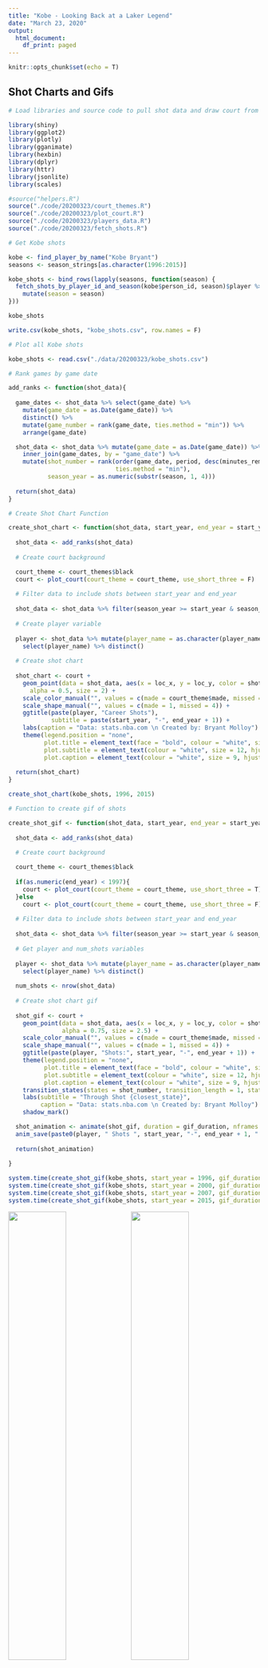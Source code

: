 ---
title: "Kobe - Looking Back at a Laker Legend"
date: "March 23, 2020"
output:
  html_document:
    df_print: paged
---

```{r setup, include=F}
knitr::opts_chunk$set(echo = T)
```

## Shot Charts and Gifs 

```{r, include=F}

# Load libraries and source code to pull shot data and draw court from ballr package (by Todd Schneider)

library(shiny)
library(ggplot2)
library(plotly)
library(gganimate)
library(hexbin)
library(dplyr)
library(httr)
library(jsonlite)
library(scales)

#source("helpers.R")
source("./code/20200323/court_themes.R")
source("./code/20200323/plot_court.R")
source("./code/20200323/players_data.R")
source("./code/20200323/fetch_shots.R")

```


```{r, eval=F, include=F}

# Get Kobe shots

kobe <- find_player_by_name("Kobe Bryant")
seasons <- season_strings[as.character(1996:2015)]

kobe_shots <- bind_rows(lapply(seasons, function(season) {
  fetch_shots_by_player_id_and_season(kobe$person_id, season)$player %>%
    mutate(season = season)
}))

kobe_shots

write.csv(kobe_shots, "kobe_shots.csv", row.names = F)

```


```{r, echo=F, warning=F, message=F}

# Plot all Kobe shots

kobe_shots <- read.csv("./data/20200323/kobe_shots.csv")

```


```{r, echo=F, warning=F, message=F}

# Rank games by game date

add_ranks <- function(shot_data){
  
  game_dates <- shot_data %>% select(game_date) %>% 
    mutate(game_date = as.Date(game_date)) %>%
    distinct() %>%
    mutate(game_number = rank(game_date, ties.method = "min")) %>%
    arrange(game_date)

  shot_data <- shot_data %>% mutate(game_date = as.Date(game_date)) %>%
    inner_join(game_dates, by = "game_date") %>%
    mutate(shot_number = rank(order(game_date, period, desc(minutes_remaining), desc(seconds_remaining)), 
                              ties.method = "min"), 
           season_year = as.numeric(substr(season, 1, 4)))
  
  return(shot_data)
}

# Create Shot Chart Function

create_shot_chart <- function(shot_data, start_year, end_year = start_year){
  
  shot_data <- add_ranks(shot_data)
  
  # Create court background

  court_theme <- court_themes$black
  court <- plot_court(court_theme = court_theme, use_short_three = F)
  
  # Filter data to include shots between start_year and end_year
  
  shot_data <- shot_data %>% filter(season_year >= start_year & season_year <= end_year)
  
  # Create player variable
  
  player <- shot_data %>% mutate(player_name = as.character(player_name)) %>%
    select(player_name) %>% distinct()
  
  # Create shot chart
  
  shot_chart <- court + 
    geom_point(data = shot_data, aes(x = loc_x, y = loc_y, color = shot_made_flag, shape = shot_made_flag),
      alpha = 0.5, size = 2) + 
    scale_color_manual("", values = c(made = court_theme$made, missed = court_theme$missed)) + 
    scale_shape_manual("", values = c(made = 1, missed = 4)) + 
    ggtitle(paste(player, "Career Shots"), 
            subtitle = paste(start_year, "-", end_year + 1)) + 
    labs(caption = "Data: stats.nba.com \n Created by: Bryant Molloy") + 
    theme(legend.position = "none", 
          plot.title = element_text(face = "bold", colour = "white", size = 16, hjust = 0.5), 
          plot.subtitle = element_text(colour = "white", size = 12, hjust = 0.5), 
          plot.caption = element_text(colour = "white", size = 9, hjust = 1))
  
  return(shot_chart)
}

```


```{r, echo=F, warning=F, message=F, fig.align='center'}

create_shot_chart(kobe_shots, 1996, 2015)

```


```{r, echo=F, warning=F, message=F}

# Function to create gif of shots

create_shot_gif <- function(shot_data, start_year, end_year = start_year, gif_duration){
  
  shot_data <- add_ranks(shot_data)
  
  # Create court background

  court_theme <- court_themes$black
  
  if(as.numeric(end_year) < 1997){
    court <- plot_court(court_theme = court_theme, use_short_three = T)
  }else
    court <- plot_court(court_theme = court_theme, use_short_three = F)
  
  # Filter data to include shots between start_year and end_year
  
  shot_data <- shot_data %>% filter(season_year >= start_year & season_year <= end_year)
  
  # Get player and num_shots variables
  
  player <- shot_data %>% mutate(player_name = as.character(player_name)) %>%
    select(player_name) %>% distinct()
  
  num_shots <- nrow(shot_data)
  
  # Create shot chart gif
  
  shot_gif <- court +
    geom_point(data = shot_data, aes(x = loc_x, y = loc_y, color = shot_made_flag, shape = shot_made_flag),
               alpha = 0.75, size = 2.5) +
    scale_color_manual("", values = c(made = court_theme$made, missed = court_theme$missed)) +
    scale_shape_manual("", values = c(made = 1, missed = 4)) +
    ggtitle(paste(player, "Shots:", start_year, "-", end_year + 1)) +
    theme(legend.position = "none",
          plot.title = element_text(face = "bold", colour = "white", size = 16, hjust = 0.5),
          plot.subtitle = element_text(colour = "white", size = 12, hjust = 0.5), 
          plot.caption = element_text(colour = "white", size = 9, hjust = 1)) +
    transition_states(states = shot_number, transition_length = 1, state_length = 2, wrap = F) +
    labs(subtitle = "Through Shot {closest_state}", 
         caption = "Data: stats.nba.com \n Created by: Bryant Molloy") +
    shadow_mark()

  shot_animation <- animate(shot_gif, duration = gif_duration, nframes = num_shots*2)
  anim_save(paste0(player, " Shots ", start_year, "-", end_year + 1, ".gif"), animation = shot_animation)
  
  return(shot_animation)
  
}

```


```{r, eval=F, include=F}

system.time(create_shot_gif(kobe_shots, start_year = 1996, gif_duration = 90))
system.time(create_shot_gif(kobe_shots, start_year = 2000, gif_duration = 90))
system.time(create_shot_gif(kobe_shots, start_year = 2007, gif_duration = 90))
system.time(create_shot_gif(kobe_shots, start_year = 2015, gif_duration = 90))

```


<img width="48%" src="/docs/assets/20200323/Kobe Bryant Shots 1996-1997.gif"/>
<img width="48%" src="/docs/assets/20200323/Kobe Bryant Shots 2000-2001.gif"/>
<img width="48%" src="/docs/assets/20200323/Kobe Bryant Shots 2007-2008.gif"/>
<img width="48%" src="/docs/assets/20200323/Kobe Bryant Shots 2015-2016.gif"/>

## Shot Breakdown - FG% vs EFG%

```{r, echo=F, warning=F, message=F}

overall_pcts <- kobe_shots %>% mutate(flag3 = ifelse(shot_value == 3, 1, 0)) %>%
  summarize(fg_pct = mean(shot_made_numeric), 
            efg_pct = mean((shot_made_numeric + 0.5 * flag3 * shot_made_numeric) / shot_attempted_flag))

fg_pct_number <- overall_pcts %>% select(fg_pct) %>% as.numeric()
efg_pct_number <- overall_pcts %>% select(efg_pct) %>% as.numeric()

kobe_fg_pct <- kobe_shots %>% mutate(flag3 = ifelse(shot_value == 3, 1, 0)) %>%
  group_by(shot_distance) %>%
  summarize(fg_pct = mean(shot_made_numeric), 
            efg_pct = mean((shot_made_numeric + 0.5 * flag3 * shot_made_numeric) / shot_attempted_flag), 
            pps = mean(shot_made_numeric * shot_value), 
            total_shots = n()) %>%
  mutate(fg_pct = round(fg_pct, 4), efg_pct = round(efg_pct, 4), pps = round(pps, 4), 
         pct_of_total = round(total_shots / sum(total_shots), 4)) %>%
  filter(shot_distance <= 29) %>%
  arrange(shot_distance)

kobe_fg_pct_line <- ggplot(kobe_fg_pct, aes(x = shot_distance, y = fg_pct, colour = "FG%")) + 
  geom_line(size = 1.5) + 
  geom_line(aes(x = shot_distance, y = efg_pct, colour = "EFG%"), size = 1.5) + 
  scale_color_manual(values = c("purple", "black")) + 
  scale_y_continuous(limits = c(0, 0.8), labels = scales::percent_format(accuracy = 1)) + 
  ggtitle("Kobe Bryant Career Field Goal/Effective Field Goal \n Percentage by Shot Distance", 
          subtitle = "1996 - 2016") + 
  labs(x = 'Shot Distance (in feet)', y = 'Percentage', caption = "Data: stats.nba.com \n Created by: Bryant Molloy") + 
  theme_minimal() + 
  theme(panel.background = element_rect(fill = 'yellow'), 
        plot.title = element_text(face = "bold", colour = "black", size = 16, hjust = 0.5),
        plot.subtitle = element_text(colour = "black", size = 12, hjust = 0.5)) + 
  guides(col = guide_legend(title = "Shooting Metric"))

kobe_pps_line <- ggplot(kobe_fg_pct, aes(x = shot_distance, y = pps)) + 
  geom_line(col = 'purple', size = 1.5) + 
  scale_color_manual(values = c("purple")) + 
  scale_y_continuous(limits = c(0, 1.6)) + 
  ggtitle("Kobe Bryant Career Points per Shot \n by Shot Distance", 
          subtitle = "1996 - 2016") + 
  labs(x = 'Shot Distance (in feet)', y = 'Points per Shot', caption = "Data: stats.nba.com \n Created by: Bryant Molloy") + 
  theme_minimal() + 
  theme(panel.background = element_rect(fill = 'yellow'), 
        plot.title = element_text(face = "bold", colour = "black", size = 16, hjust = 0.5),
        plot.subtitle = element_text(colour = "black", size = 12, hjust = 0.5))

```


```{r, echo=F, warning=F, message=F}

kobe_fg_pct_table <- tbl_df(kobe_fg_pct %>% rename(`Shot Distance (ft)` = shot_distance, `FG%` = fg_pct, 
                                                   `EFG%` = efg_pct, `Points per Shot` = pps, 
                                                   `Total Shots` = total_shots, 
                                                   `Percent of Total Shots` = pct_of_total))
kobe_fg_pct_table

```


<div class = "row">
<div class = "col-md-6">
```{r, echo=F, warning=F, message=F}

kobe_fg_pct_line

```
</div>

<div class = "col-md-6">
```{r, echo=F, warning=F, message=F}

kobe_pps_line

```
</div>
</div>

# Shots by Zone - Over the Course of a Career

```{r, echo=F, warning=F, message=F}

# By Zone

kobe_by_zone <- kobe_shots %>% 
  mutate(season_year = as.numeric(substr(season, 1, 4)), flag3 = ifelse(shot_value == 3, 1, 0)) %>%
  group_by(shot_zone_basic) %>%
  summarize(fg_pct = mean(shot_made_numeric), 
            efg_pct = mean((shot_made_numeric + 0.5 * flag3 * shot_made_numeric) / shot_attempted_flag), 
            pps = mean(shot_made_numeric * shot_value), 
            total_shots = n()) %>%
  mutate(fg_pct = round(fg_pct, 4), efg_pct = round(efg_pct, 4), pps = round(pps, 4), 
         pct_of_shots = round(prop.table(total_shots), 4)) %>%
  arrange(shot_zone_basic)

kobe_by_zone %>% 
  mutate(pct_of_shots = scales::percent(pct_of_shots, accuracy = 0.01)) %>%
  rename(`Shot Zone` = shot_zone_basic, `FG%` = fg_pct, `EFG%` = efg_pct, 
         `Points per Shot` = pps, `Total Shots` = total_shots, `Percent of Total Shots` = pct_of_shots)

```


```{r, echo=F, warning=F, message=F}

# By Zone and Year

kobe_by_zone_year <- kobe_shots %>% 
  mutate(season_year = as.numeric(substr(season, 1, 4)), flag3 = ifelse(shot_value == 3, 1, 0)) %>%
  group_by(season_year, shot_zone_basic) %>%
  summarize(fg_pct = mean(shot_made_numeric), 
            efg_pct = mean((shot_made_numeric + 0.5 * flag3 * shot_made_numeric) / shot_attempted_flag), 
            pps = mean(shot_made_numeric * shot_value), 
            total_shots = n()) %>%
  mutate(fg_pct = round(fg_pct, 4), efg_pct = round(efg_pct, 4), pps = round(pps, 4), 
         pct_of_season = round(prop.table(total_shots), 4)) %>%
  arrange(shot_zone_basic, season_year) %>%
  filter(shot_zone_basic %in% c("Above the Break 3", "In The Paint (Non-RA)", "Mid-Range", "Restricted Area"))

kobe_by_zone_year %>% 
  mutate(pct_of_season = scales::percent(pct_of_season, accuracy = 0.01)) %>%
  rename(Season = season_year, `Shot Zone` = shot_zone_basic, `FG%` = fg_pct, `EFG%` = efg_pct, 
         `Points per Shot` = pps, `Total Shots` = total_shots, `Percent of Season Shots` = pct_of_season)

# Percentage of Shots Bar

kobe_by_zone_year_pct_bar <- ggplot(kobe_by_zone_year, aes(x = season_year, y = pct_of_season)) + 
  geom_col(fill = 'purple') + 
  scale_y_continuous(limits = c(0, 0.5), labels = scales::percent_format(accuracy = 1)) + 
  facet_wrap(~shot_zone_basic, ncol = 4) + 
  ggtitle("Kobe Bryant Percentage of Shots \n by Zone in Each Season", 
          subtitle = "1996 - 2016") + 
  labs(x = 'Season', y = 'Percentage of Season Shots', caption = "Data: stats.nba.com \n Created by: Bryant Molloy") + 
  theme_minimal() + 
  theme(panel.background = element_rect(fill = 'yellow'), 
        plot.title = element_text(face = "bold", colour = "black", size = 16, hjust = 0.5),
        plot.subtitle = element_text(colour = "black", size = 12, hjust = 0.5), 
        axis.text.x = element_text(angle = 90, hjust = 1))

# PPS Bar

kobe_by_zone_year_pps_bar <- ggplot(kobe_by_zone_year, aes(x = season_year, y = pps)) + 
  geom_col(fill = 'purple') + 
  scale_y_continuous(limits = c(0, 1.6)) + 
  facet_wrap(~shot_zone_basic, ncol = 4) + 
  ggtitle("Kobe Bryant Points per Shot \n by Zone in Each Season", 
          subtitle = "1996 - 2016") + 
  labs(x = 'Season', y = 'Points per Shot', caption = "Data: stats.nba.com \n Created by: Bryant Molloy") + 
  theme_minimal() + 
  theme(panel.background = element_rect(fill = 'yellow'), 
        plot.title = element_text(face = "bold", colour = "black", size = 16, hjust = 0.5),
        plot.subtitle = element_text(colour = "black", size = 12, hjust = 0.5), 
        axis.text.x = element_text(angle = 90, hjust = 1))

```

<div class = "row">
```{r, echo=F, warning=F, message=F, fig.align="center", fig.width=10, fig.height=3}

kobe_by_zone_year_pct_bar

```
</div>

<div class = "row">
```{r, echo=F, warning=F, message=F, fig.align="center", fig.width=10, fig.height=3}

kobe_by_zone_year_pps_bar

```
</div>


## Heat Maps

```{r, echo=F, warning=F, message=F}

# Create Heat Map Function

create_heat_map <- function(shot_data, start_year, end_year = start_year){
  
  shot_data <- add_ranks(shot_data)
  
  # Create court background

  court_theme <- court_themes$black
  court <- plot_court(court_theme = court_theme, use_short_three = F)
  
  # Filter data to include shots between start_year and end_year
  
  shot_data <- shot_data %>% filter(season_year >= start_year & season_year <= end_year)
  
  # Create player variable
  
  player <- shot_data %>% mutate(player_name = as.character(player_name)) %>%
    select(player_name) %>% distinct()
  
  # Create heat map
  
  heat_map <- court + 
    stat_density_2d(data = shot_data, aes(x = loc_x, y = loc_y, fill = stat(density / max(density))), 
                    geom = "raster", contour = F, interpolate = T, n = 200) + 
    geom_path(data = court_points, aes(x = x, y = y, group = desc), color = court_theme$lines) + 
    scale_fill_viridis_c("Shot Frequency", limits = c(0, 1), breaks = c(0, 1), option = "inferno") + 
    ggtitle(paste(player, "Career Shots Heat Map"), 
            subtitle = paste(start_year, "-", end_year + 1)) + 
    labs(caption = "Data: stats.nba.com \n Created by: Bryant Molloy") + 
    theme(legend.position = "none", 
          plot.title = element_text(face = "bold", colour = "white", size = 16, hjust = 0.5), 
          plot.subtitle = element_text(colour = "white", size = 12, hjust = 0.5), 
          plot.caption = element_text(colour = "white", size = 9, hjust = 1))
  
  return(heat_map)
}


# Create Heat Map Outside Restricted Area Function

create_heat_map_outside_restricted <- function(shot_data, start_year, end_year = start_year){
  
  shot_data <- add_ranks(shot_data)
  
  shot_data <- shot_data %>% filter(shot_zone_basic != "Restricted Area")
  
  # Create court background

  court_theme <- court_themes$black
  court <- plot_court(court_theme = court_theme, use_short_three = F)
  
  # Filter data to include shots between start_year and end_year
  
  shot_data <- shot_data %>% filter(season_year >= start_year & season_year <= end_year)
  
  # Create player variable
  
  player <- shot_data %>% mutate(player_name = as.character(player_name)) %>%
    select(player_name) %>% distinct()
  
  # Create heat map
  
  heat_map <- court + 
    stat_density_2d(data = shot_data, aes(x = loc_x, y = loc_y, fill = stat(density / max(density))), 
                    geom = "raster", contour = F, interpolate = T, n = 200) + 
    geom_path(data = court_points, aes(x = x, y = y, group = desc), color = court_theme$lines) + 
    scale_fill_viridis_c("Shot Frequency", limits = c(0, 1), breaks = c(0, 1), option = "inferno") + 
    ggtitle(paste(player, "Career Shots Heat Map \nOutside Restricted Area"), 
            subtitle = paste(start_year, "-", end_year + 1)) + 
    labs(caption = "Data: stats.nba.com \n Created by: Bryant Molloy") + 
    theme(legend.position = "none", 
          plot.title = element_text(face = "bold", colour = "white", size = 16, hjust = 0.5), 
          plot.subtitle = element_text(colour = "white", size = 12, hjust = 0.5), 
          plot.caption = element_text(colour = "white", size = 9, hjust = 1))
  
  return(heat_map)
}

```

<div class = "row">
<div class = "col-md-6">
```{r, echo=F, warning=F, message=F, fig.align="center", fig.width=10}

create_heat_map(kobe_shots, 1996, 2015)

```
</div>
</div>


<div class = "row">
<div class = "col-md-6">
```{r, echo=F, warning=F, message=F, fig.align="center", fig.width=10}

create_heat_map_outside_restricted(kobe_shots, 1996, 2015)

```
</div>
</div>


# Shots by Zone - Over the Course of a Game

```{r, echo=F, warning=F, message=F}

# By Zone and Quarter

kobe_by_zone_qtr <- kobe_shots %>% 
  mutate(flag3 = ifelse(shot_value == 3, 1, 0), quarter = ifelse(period <= 4, as.factor(period), "OT")) %>%
  group_by(quarter, shot_zone_basic) %>%
  summarize(fg_pct = mean(shot_made_numeric), 
            efg_pct = mean((shot_made_numeric + 0.5 * flag3 * shot_made_numeric) / shot_attempted_flag), 
            pps = mean(shot_made_numeric * shot_value), 
            total_shots = n()) %>%
  mutate(fg_pct = round(fg_pct, 4), efg_pct = round(efg_pct, 4), pps = round(pps, 4), 
         pct_of_qtr = round(prop.table(total_shots), 4)) %>%
  arrange(quarter, shot_zone_basic) %>%
  filter(shot_zone_basic %in% c("Above the Break 3", "In The Paint (Non-RA)", "Mid-Range", "Restricted Area"))

kobe_by_zone_qtr %>% 
  mutate(pct_of_qtr = scales::percent(pct_of_qtr, accuracy = 0.01)) %>%
  rename(`FG%` = fg_pct, `EFG%` = efg_pct, `Points per Shot` = pps, 
         `Total Shots` = total_shots, `Percent of Quarter Shots` = pct_of_qtr)

# Percent of Shots Bar

kobe_by_zone_qtr_pct_bar <- ggplot(kobe_by_zone_qtr, aes(x = quarter, y = pct_of_qtr)) + 
  geom_col(fill = 'purple') + 
  scale_y_continuous(limits = c(0, 0.5), labels = scales::percent_format(accuracy = 1)) + 
  facet_wrap(~shot_zone_basic, ncol = 4) + 
  ggtitle("Kobe Bryant Percentage of Shots \n by Zone in Each Quarter", 
          subtitle = "1996 - 2016") + 
  labs(x = 'Quarter', y = 'Percentage of Quarter Shots', caption = "Data: stats.nba.com \n Created by: Bryant Molloy") + 
  theme_minimal() + 
  theme(panel.background = element_rect(fill = 'yellow'), 
        plot.title = element_text(face = "bold", colour = "black", size = 16, hjust = 0.5),
        plot.subtitle = element_text(colour = "black", size = 12, hjust = 0.5))

# PPS Bar

kobe_by_zone_qtr_pps_bar <- ggplot(kobe_by_zone_qtr, aes(x = quarter, y = pps)) + 
  geom_col(fill = 'purple') + 
  scale_y_continuous(limits = c(0, 1.6)) + 
  facet_wrap(~shot_zone_basic, ncol = 4) + 
  ggtitle("Kobe Bryant Points per Shot \n by Zone in Each Quarter", 
          subtitle = "1996 - 2016") + 
  labs(x = 'Quarter', y = 'Points per Shot', caption = "Data: stats.nba.com \n Created by: Bryant Molloy") + 
  theme_minimal() + 
  theme(panel.background = element_rect(fill = 'yellow'), 
        plot.title = element_text(face = "bold", colour = "black", size = 16, hjust = 0.5),
        plot.subtitle = element_text(colour = "black", size = 12, hjust = 0.5))

```

<div class = "row">
<div class = "col-md-6">
```{r, echo=F, warning=F, message=F}

kobe_by_zone_qtr_pct_bar

```
</div>

<div class = "col-md-6">
```{r, echo=F, warning=F, message=F}

kobe_by_zone_qtr_pps_bar

```
</div>
</div>


## Shots by Opponent

```{r, echo=F, warning=F, message=F}

# By Opponent and Year

kobe_by_opponent_year <- kobe_shots %>% 
  mutate(season_year = as.numeric(substr(season, 1, 4)), flag3 = ifelse(shot_value == 3, 1, 0), 
         opponent = as.character(ifelse(as.character(htm) == "LAL", as.character(vtm), as.character(htm)))) %>%
  mutate(opponent = ifelse(opponent %in% c("BKN", "NJN"), "BKN", 
                           ifelse(opponent %in% c("CHH", "NOH", "NOK", "NOP"), "NO", 
                                  ifelse(opponent %in% c("SEA", "OKC"), "OKC", 
                                         ifelse(opponent %in% c("MEM", "VAN"), "MEM", opponent))))) %>%
  group_by(season_year, opponent) %>%
  summarize(fg_pct = mean(shot_made_numeric), 
            efg_pct = mean((shot_made_numeric + 0.5 * flag3 * shot_made_numeric) / shot_attempted_flag), 
            pps = mean(shot_made_numeric * shot_value), 
            total_shots = n()) %>%
  mutate(fg_pct = round(fg_pct, 4), efg_pct = round(efg_pct, 4), pps = round(pps, 4), 
         pct_of_season = round(prop.table(total_shots), 4)) %>%
  arrange(opponent, season_year)

kobe_by_opponent_year %>% 
  mutate(pct_of_season = scales::percent(pct_of_season, accuracy = 0.01)) %>%
  rename(Season = season_year, Opponent = opponent, `FG%` = fg_pct, `EFG%` = efg_pct, 
         `Points per Shot` = pps, `Total Shots` = total_shots, `Percent of Season Shots` = pct_of_season)

# Color by Opponent

opponent_colors <- c("ATL" = "red", "BKN" = "black", "BOS" = "green", "CHA" = "turquoise", "CHI" = "red", 
                     "CLE" = "darkred", "DAL" = "dodgerblue", "DEN" = "gold", "DET" = "darkblue", "GSW" = "gold", 
                     "HOU" = "red", "IND" = "gold", "LAC" = "red", "MEM" = "cyan", "MIA" = "firebrick", 
                     "MIL" = "chartreuse4", "MIN" = "slateblue", "NO" = "steelblue", "NYK" = "orange", 
                     "OKC" = "deepskyblue", "ORL" = "steelblue1", "PHI" = "red", "PHX" = "purple", "POR" = "red4", 
                     "SAC" = "purple", "SAS" = "grey40", "TOR" = "purple", "UTA" = "slateblue4", "WAS" = "blue")

# PPS Bar

kobe_by_opponent_year_pps_line <- ggplot(kobe_by_opponent_year, aes(x = season_year, y = pps, col = opponent)) + 
  geom_line() + 
  scale_y_continuous(limits = c(0, 1.6)) + 
  facet_wrap(~opponent, ncol = 6) + 
  scale_color_manual(values = opponent_colors) + 
  ggtitle("Kobe Bryant Points per Shot by Opponent in Each Season", 
          subtitle = "1996 - 2016") + 
  labs(x = 'Season', y = 'Points per Shot', caption = "Data: stats.nba.com \n Created by: Bryant Molloy") + 
  theme_minimal() + 
  theme(panel.background = element_rect(fill = 'white'), 
        legend.position = "none", 
        plot.title = element_text(face = "bold", colour = "black", size = 16, hjust = 0.5),
        plot.subtitle = element_text(colour = "black", size = 12, hjust = 0.5), 
        axis.text.x = element_text(angle = 90, hjust = 1))

```


```{r, echo=F, warning=F, message=F, fig.align="center"}

kobe_by_opponent_year_pps_line

```



